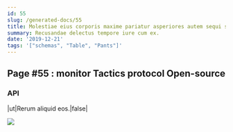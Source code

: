 ```yaml
---
id: 55
slug: /generated-docs/55
title: Molestiae eius corporis maxime pariatur asperiores autem sequi soluta.
summary: Recusandae delectus tempore iure cum ex.
date: '2019-12-21'
tags: '["schemas", "Table", "Pants"]'
---
```

## Page #55 : monitor Tactics protocol Open-source

### API

|ut|Rerum aliquid eos.|false|


![](/assets/cats-3.jpg)


